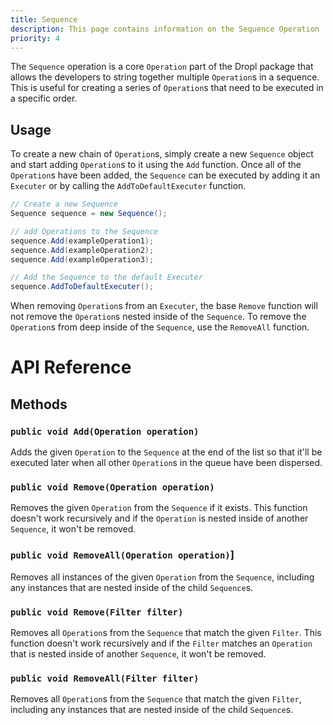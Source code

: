 ```yaml
---
title: Sequence
description: This page contains information on the Sequence Operation
priority: 4
---
```


The `Sequence` operation is a core `Operation` part of the Dropl package that allows the developers to string together multiple `Operation`s in a sequence. This is useful for creating a series of `Operation`s that need to be executed in a specific order.

## Usage
To create a new chain of `Operation`s, simply create a new `Sequence` object and start adding `Operation`s to it using the `Add` function. Once all of the `Operation`s have been added, the `Sequence` can be executed by adding it an `Executer` or by calling the `AddToDefaultExecuter` function.

```csharp
// Create a new Sequence
Sequence sequence = new Sequence();

// add Operations to the Sequence
sequence.Add(exampleOperation1);
sequence.Add(exampleOperation2);
sequence.Add(exampleOperation3);

// Add the Sequence to the default Executer
sequence.AddToDefaultExecuter();
```

When removing `Operation`s from an `Executer`, the base `Remove` function will not remove the `Operation`s nested inside of the `Sequence`. To remove the `Operation`s from deep inside of the `Sequence`, use the `RemoveAll` function.

# API Reference
## Methods
### `public void Add(Operation operation)`
Adds the given `Operation` to the `Sequence` at the end of the list so that it'll be executed later when all other `Operation`s in the queue have been dispersed.

### `public void Remove(Operation operation)`
Removes the given `Operation` from the `Sequence` if it exists. This function doesn't work recursively and if the `Operation` is nested inside of another `Sequence`, it won't be removed.

### `public void RemoveAll(Operation operation)`]
Removes all instances of the given `Operation` from the `Sequence`, including any instances that are nested inside of the child `Sequence`s.

### `public void Remove(Filter filter)`
Removes all `Operation`s from the `Sequence` that match the given `Filter`. This function doesn't work recursively and if the `Filter` matches an `Operation` that is nested inside of another `Sequence`, it won't be removed.

### `public void RemoveAll(Filter filter)`
Removes all `Operation`s from the `Sequence` that match the given `Filter`, including any instances that are nested inside of the child `Sequence`s.